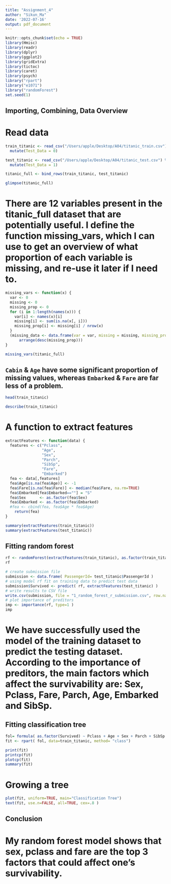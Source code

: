 ```yaml
---
title: "Assignment_4"
author: "Sikun_Ma"
date: '2022-07-16'
output: pdf_document
---
```


```r
knitr::opts_chunk$set(echo = TRUE)
library(Hmisc)
library(readr) 
library(dplyr) 
library(ggplot2) 
library(gridExtra) 
library(tictoc) 
library(caret)
library(psych)
library("rpart")
library("e1071")
library("randomForest")
set.seed(1)
```

## **Importing, Combining, Data Overview**

# Read data

```r
train_titanic <- read_csv("/Users/apple/Desktop/A04/titanic_train.csv") %>%
  mutate(Test_Data = 0)

test_titanic <- read_csv("/Users/apple/Desktop/A04/titanic_test.csv") %>%
  mutate(Test_Data = 1)

titanic_full <- bind_rows(train_titanic, test_titanic) 

glimpse(titanic_full)
```

# There are 12 variables present in the titanic_full dataset that are potentially useful. I define the function missing_vars, which I can use to get an overview of what proportion of each variable is missing, and re-use it later if I need to.

```r
missing_vars <- function(x) {
  var <- 0
  missing <- 0
  missing_prop <- 0
  for (i in 1:length(names(x))) {
    var[i] <- names(x)[i]
    missing[i] <- sum(is.na(x[, i]))
    missing_prop[i] <- missing[i] / nrow(x)
  }
  (missing_data <- data.frame(var = var, missing = missing, missing_prop = missing_prop) %>% 
      arrange(desc(missing_prop)))
}
```

```r
missing_vars(titanic_full)
```

## `Cabin` & `Age` have some significant proportion of missing values, whereas `Embarked` & `Fare` are far less of a problem.

```r
head(train_titanic)
```

```r
describe(train_titanic)
```

# A function to extract features

```r
extractFeatures <- function(data) {
  features <- c("Pclass",
                "Age",
                "Sex",
                "Parch",
                "SibSp",
                "Fare",
                "Embarked")
  fea <- data[,features]
  fea$Age[is.na(fea$Age)] <- -1
  fea$Fare[is.na(fea$Fare)] <- median(fea$Fare, na.rm=TRUE)
  fea$Embarked[fea$Embarked==""] = "S"
  fea$Sex      <- as.factor(fea$Sex)
  fea$Embarked <- as.factor(fea$Embarked)
  #fea <- cbind(fea, fea$Age * fea$Age)
    return(fea)
}
```

```r
summary(extractFeatures(train_titanic))
summary(extractFeatures(test_titanic))
```

## Fitting random forest

```r
rf <- randomForest(extractFeatures(train_titanic), as.factor(train_titanic $ Survived), ntree = 100, importance = TRUE)
rf
```


```r
# create submission file
submission <- data.frame( PassengerId= test_titanic$PassengerId )  
# using model rf fit on training data to predict test data
submission$Survived <- predict( rf, extractFeatures(test_titanic) )  
# write results to CSV file
write.csv(submission, file = "1_random_forest_r_submission.csv", row.names=FALSE)
# plot importance of preditors
imp <- importance(rf, type=1 )
imp
```

# We have successfully used the model of the training dataset to predict the testing dataset. According to the importance of preditors, the main factors which affect the survivability are: Sex, Pclass, Fare, Parch, Age, Embarked and SibSp.

## Fitting classification tree

```r
fol= formula( as.factor(Survived) ~ Pclass + Age + Sex + Parch + SibSp + Fare + Embarked)
fit <- rpart( fol, data=train_titanic, method= "class")
```

```r
print(fit)
printcp(fit)
plotcp(fit)
summary(fit)
```

# Growing a tree

```r
plot(fit, uniform=TRUE, main="Classification Tree")       
text(fit, use.n=FALSE, all=TRUE, cex=.8 )     
```

## Conclusion

# My random forest model shows that sex, pclass and fare are the top 3 factors that could affect one's survivability.
